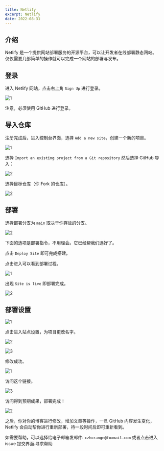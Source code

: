 ```yaml
---
title: Netlify
excerpt: Netlify
date: 2022-08-31
---
```

## 介绍

Netlify 是一个提供网站部署服务的开源平台，可以让开发者在线部署静态网站。仅仅需要几部简单的操作就可以完成一个网站的部署与发布。  

## 登录

进入 <To to="https://www.netlify.com/">Netlify</To> 网站，点击右上角 `Sign Up` 进行登录。  

![1](https://jetzihan-img.oss-cn-beijing.aliyuncs.com/blog/1661913403135.png)

<Warn>注意，必须使用 GitHub 进行登录。</Warn>

## 导入仓库

注册完成后，进入控制台界面，选择 `Add a new site`，创建一个新的项目。  

![1](https://jetzihan-img.oss-cn-beijing.aliyuncs.com/blog/1661913530253.png)

选择 `Import an existing project from a Git repository` 然后选择 GitHub 导入：  

![2](https://jetzihan-img.oss-cn-beijing.aliyuncs.com/blog/1661913574817.png)

选择目标仓库（你 Fork 的仓库）。  

![2](https://jetzihan-img.oss-cn-beijing.aliyuncs.com/blog/1661913643644.png)

## 部署

选择部署分支为 `main` 取决于你存放的分支。  

![2](https://jetzihan-img.oss-cn-beijing.aliyuncs.com/blog/20220831104147.png)

下面的选项是部署指令，不用理会。它已经帮我们选好了。  

点击 `Deploy Site` 即可完成搭建。  

点击进入可以看到部署过程。  

![1](https://jetzihan-img.oss-cn-beijing.aliyuncs.com/blog/1661913831131.png)

出现 `Site is live` 即部署完成。  

![2](https://jetzihan-img.oss-cn-beijing.aliyuncs.com/blog/1661913972393.png)

## 部署设置

![1](https://jetzihan-img.oss-cn-beijing.aliyuncs.com/blog/1661914043398.png)

点击进入站点设置，为项目更改名字。  

![2](https://jetzihan-img.oss-cn-beijing.aliyuncs.com/blog/1661914091082.png)

![3](https://jetzihan-img.oss-cn-beijing.aliyuncs.com/blog/1661914130745.png)

修改成功。  

![1](https://jetzihan-img.oss-cn-beijing.aliyuncs.com/blog/20220831104929.png)

访问这个链接。  

![3](https://jetzihan-img.oss-cn-beijing.aliyuncs.com/blog/1661914227371.png)

访问得到预期成果，部署完成！  

![2](https://jetzihan-img.oss-cn-beijing.aliyuncs.com/blog/20220831105116.png)

之后，你对你的博客进行修改，增加文章等操作，一旦 GitHub 内容发生变化， Netlify 会自动帮你进行重新部署，待一段时间后即可重新看到。  

<Tips title="遇到问题？">如需要帮助，可以选择给电子邮箱发邮件: `czhorange@foxmail.com` 或者点击进入 issue 提交界面.<To to="https://github.com/inannan423/Daymd/issues">寻求帮助</To></Tips>

